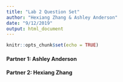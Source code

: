 ```yaml
---
title: "Lab 2 Question Set"
author: "Hexiang Zhang & Ashley Anderson"
date: "9/12/2019"
output: html_document
---
```


```r
knitr::opts_chunk$set(echo = TRUE)
```

#### Partner 1: Ashley Anderson
#### Partner 2: Hexiang Zhang